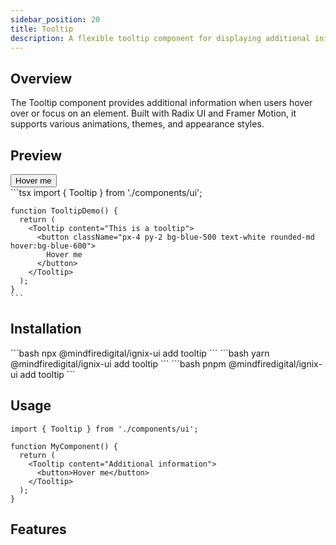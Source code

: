 ```yaml
---
sidebar_position: 20
title: Tooltip
description: A flexible tooltip component for displaying additional information on hover.
---
```



## Overview

The Tooltip component provides additional information when users hover over or focus on an element. Built with Radix UI and Framer Motion, it supports various animations, themes, and appearance styles.

## Preview

<Tabs defaultValue="preview">
  <TabItem value="preview" label="Preview" default>
    <div className="w-full p-8 rounded-lg border flex items-center justify-center">
      <Tooltip content="This is a tooltip">
        <button className="px-4 py-2 bg-blue-500 text-white rounded-md hover:bg-blue-600">
          Hover me
        </button>
      </Tooltip>
    </div>
  </TabItem>
  <TabItem value="code" label="Code">
    ```tsx
    import { Tooltip } from './components/ui';

    function TooltipDemo() {
      return (
        <Tooltip content="This is a tooltip">
          <button className="px-4 py-2 bg-blue-500 text-white rounded-md hover:bg-blue-600">
            Hover me
          </button>
        </Tooltip>
      );
    }
    ```
  </TabItem>
</Tabs>

## Installation

<Tabs>
  <TabItem value="npm" label="npm" default>
    ```bash
    npx @mindfiredigital/ignix-ui add tooltip
    ```
  </TabItem>
  <TabItem value="yarn" label="Yarn">
    ```bash
    yarn @mindfiredigital/ignix-ui add tooltip
    ```
  </TabItem>
  <TabItem value="pnpm" label="pnpm">
    ```bash
    pnpm @mindfiredigital/ignix-ui add tooltip
    ```
  </TabItem>
</Tabs>

## Usage

```tsx
import { Tooltip } from './components/ui';

function MyComponent() {
  return (
    <Tooltip content="Additional information">
      <button>Hover me</button>
    </Tooltip>
  );
}
```


## Features

<TooltipDemo />
